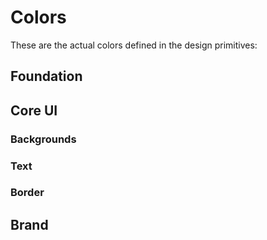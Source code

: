 
<Meta title="DesignSystem/Colors" />

# Colors

These are the actual colors defined in the design primitives:

## Foundation

<ColorPalette>
    <ColorItem
        title="Primary"
        subtitle="theme.colors.primary"
        colors={{ 'funky green': '#D4FF81' }}
    />
    <ColorItem
        title="White"
        subtitle="theme.colors.white"
        colors={{ 'white': '#ffffff' }}
    />
    <ColorItem
        title="Negative"
        subtitle="theme.colors.negative"
        colors={{ 'froly red': '#F87171' }}
    />
    <ColorItem
        title="Warning"
        subtitle="theme.colors.warning"
        colors={{ 'lightning yellow': '#FBBF24' }}
    />
    <ColorItem
        title="Positive"
        subtitle="theme.colors.positive"
        colors={{ 'pastel green': '#71ED8A' }}
    />
</ColorPalette>

## Core UI

### Backgrounds

<ColorPalette>
    <ColorItem
        title="Background Primary"
        subtitle="theme.colors.coreUI.background.primary"
        colors={{ white: '#FFFFFF' }}
    />
    <ColorItem
        title="Background Images"
        subtitle="theme.colors.coreUI.background.images"
        colors={{ 'whisper grey': '#F0F1F7' }}
    />
</ColorPalette>

### Text

<ColorPalette>
    <ColorItem
        title="Text Primary"
        subtitle="theme.colors.coreUI.text.primary"
        colors={{ 'mine shaft black': '#212121' }}
    />
    <ColorItem
        title="Text Secondary"
        subtitle="theme.colors.coreUI.text.secondary"
        colors={{ 'mid gray': '#646575' }}
    />
    <ColorItem
        title="Text Tertiary"
        subtitle="theme.colors.coreUI.text.tertiary"
        colors={{ 'suit gray': '#BEBFCD' }}
    />
</ColorPalette>

### Border

<ColorPalette>
    <ColorItem
        title="Border"
        subtitle="theme.colors.coreUI.border"
        colors={{ 'whisper grey': '#F0F1F7' }}
    />
</ColorPalette>

## Brand

<ColorPalette>
    <ColorItem
        title="Black"
        subtitle="theme.colors.brand.black"
        colors={{ 'mine shaft black': '#212121' }}
    />
    <ColorItem
        title="Grey"
        subtitle="theme.colors.brand.grey"
        colors={{
            'mine grey': '#343434',
            'bombay grey': '#B4B5BC',
            'whisper grey': '#F0F1F7',
        }}
    />
    <ColorItem
        title="White"
        subtitle="theme.colors.brand.white"
        colors={{ 'white': '#ffffff' }}
    />
    <ColorItem
        title="Green"
        subtitle="theme.colors.brand.green"
        colors={{
            'club green': '#43F067',
            'ash green': '#B8C6B1',
        }}
    />
    <ColorItem
        title="Brown"
        subtitle="theme.colors.brand.brown"
        colors={{ 'brown': '#8E7C7A' }}
    />
</ColorPalette>